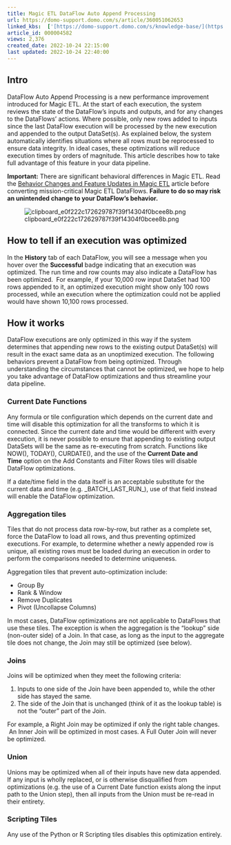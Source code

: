 ```yaml
---
title: Magic ETL DataFlow Auto Append Processing
url: https://domo-support.domo.com/s/article/360051062653
linked_kbs:  ['[https://domo-support.domo.com/s/knowledge-base/](https://domo-support.domo.com/s/knowledge-base/)', '[https://domo-support.domo.com/s/](https://domo-support.domo.com/s/)', '[https://domo-support.domo.com/s/topic/0TO5w000000ZamzGAC](https://domo-support.domo.com/s/topic/0TO5w000000ZamzGAC)', '[https://domo-support.domo.com/s/topic/0TO5w000000ZanvGAC](https://domo-support.domo.com/s/topic/0TO5w000000ZanvGAC)', '[https://domo-support.domo.com/s/article/360051062653](https://domo-support.domo.com/s/article/360051062653)', '[https://domo-support.domo.com/s/topic/0TO5w000000ZanvGAC/magic-etl](https://domo-support.domo.com/s/topic/0TO5w000000ZanvGAC/magic-etl)', '[https://domo-support.domo.com/s/article/360043429933](https://domo-support.domo.com/s/article/360043429933)', '[https://domo-support.domo.com/s/article/360043429953](https://domo-support.domo.com/s/article/360043429953)', '[https://domo-support.domo.com/s/article/360042925494](https://domo-support.domo.com/s/article/360042925494)', '[https://domo-support.domo.com/s/article/360043429913](https://domo-support.domo.com/s/article/360043429913)', '[https://domo-support.domo.com/s/article/4408174643607](https://domo-support.domo.com/s/article/4408174643607)', '[https://domo-support.domo.com/s/login/](https://domo-support.domo.com/s/login/)']
article_id: 000004582
views: 2,376
created_date: 2022-10-24 22:15:00
last updated: 2022-10-24 22:40:00
---
```




Intro
-----


DataFlow Auto Append Processing is a new performance improvement introduced for Magic ETL. At the start of each execution, the system reviews the state of the DataFlow’s inputs and outputs, and for any changes to the DataFlows’ actions. Where possible, only new rows added to inputs since the last DataFlow execution will be processed by the new execution and appended to the output DataSet(s). As explained below, the system automatically identifies situations where all rows must be reprocessed to ensure data integrity. In ideal cases, these optimizations will reduce execution times by orders of magnitude. This article describes how to take full advantage of this feature in your data pipeline.




 

**Important:** There are significant behavioral differences in Magic ETL. Read the [Behavior Changes and Feature Updates in Magic ETL](file:///hc/en-us/articles/360047787514) article before converting mission-critical Magic ETL DataFlows. **Failure to do so may risk an unintended change to your DataFlow’s behavior.**



![clipboard_e0f222c172629787f39f14304f0bcee8b.png](clipboard_e0f222c172629787f39f14304f0bcee8b.png)


How to tell if an execution was optimized
-----------------------------------------


In the **History** tab of each DataFlow, you will see a message when you hover over the **Successful** badge indicating that an execution was optimized. The run time and row counts may also indicate a DataFlow has been optimized.  For example, if your 10,000 row input DataSet had 100 rows appended to it, an optimized execution might show only 100 rows processed, while an execution where the optimization could not be applied would have shown 10,100 rows processed.


How it works
------------


DataFlow executions are only optimized in this way if the system determines that appending new rows to the existing output DataSet(s) will result in the exact same data as an unoptimized execution. The following behaviors prevent a DataFlow from being optimized. Through understanding the circumstances that cannot be optimized, we hope to help you take advantage of DataFlow optimizations and thus streamline your data pipeline.


### Current Date Functions


Any formula or tile configuration which depends on the current date and time will disable this optimization for all the transforms to which it is connected. Since the current date and time would be different with every execution, it is never possible to ensure that appending to existing output DataSets will be the same as re-executing from scratch. Functions like NOW(), TODAY(), CURDATE(), and the use of the **Current Date and Time** option on the Add Constants and Filter Rows tiles will disable DataFlow optimizations.


If a date/time field in the data itself is an acceptable substitute for the current data and time (e.g. \_BATCH\_LAST\_RUN\_), use of that field instead will enable the DataFlow optimization.


### Aggregation tiles


Tiles that do not process data row-by-row, but rather as a complete set, force the DataFlow to load all rows, and thus preventing optimized executions. For example, to determine whether a newly appended row is unique, all existing rows must be loaded during an execution in order to perform the comparisons needed to determine uniqueness.


Aggregation tiles that prevent auto-optimization include:


* Group By
* Rank & Window
* Remove Duplicates
* Pivot (Uncollapse Columns)


In most cases, DataFlow optimizations are not applicable to DataFlows that use these tiles. The exception is when the aggregation is the “lookup” side (non-outer side) of a Join. In that case, as long as the input to the aggregate tile does not change, the Join may still be optimized (see below).


### Joins


Joins will be optimized when they meet the following criteria:


1. Inputs to one side of the Join have been appended to, while the other side has stayed the same.
2. The side of the Join that is unchanged (think of it as the lookup table) is not the “outer” part of the Join.


For example, a Right Join may be optimized if only the right table changes.  An Inner Join will be optimized in most cases. A Full Outer Join will never be optimized.


### Union


Unions may be optimized when all of their inputs have new data appended. If any input is wholly replaced, or is otherwise disqualified from optimizations (e.g. the use of a Current Date function exists along the input path to the Union step), then all inputs from the Union must be re-read in their entirety.


### Scripting Tiles


Any use of the Python or R Scripting tiles disables this optimization entirely.

